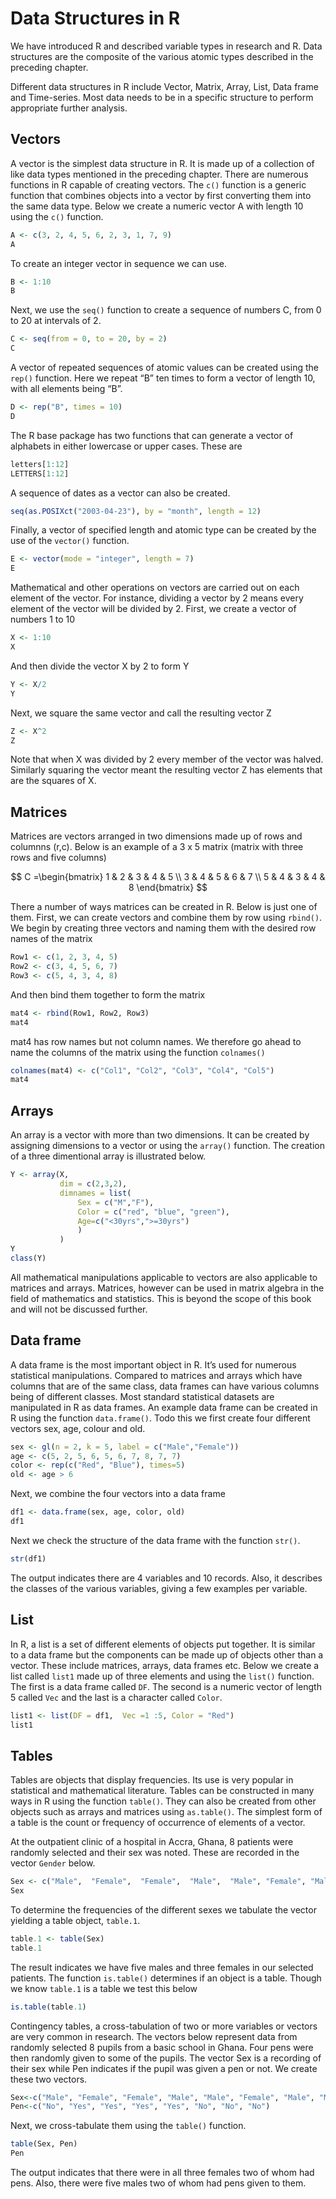 # Data Structures in R

We have introduced R and described variable types in research and R. Data 
structures are the composite of the various atomic types described in the 
preceding chapter.

Different data structures in R include Vector, Matrix, Array, List, Data frame 
and Time-series. Most data needs to be in a specific structure to perform 
appropriate further analysis.

## Vectors
A vector is the simplest data structure in R. It is made up of a collection of 
like data types mentioned in the preceding chapter. There are numerous functions 
in R capable of creating vectors. The `c()` function is a generic function that 
combines objects into a vector by first converting them into the same data type. 
Below we create a numeric vector A
with length 10 using the `c()` function.

```r
A <- c(3, 2, 4, 5, 6, 2, 3, 1, 7, 9) 
A
```

To create an integer vector in sequence we can use.

```r
B <- 1:10 
B
```

Next, we use the `seq()` function to create a sequence of numbers C, from 0 to 
20 at intervals of 2.

```r
C <- seq(from = 0, to = 20, by = 2) 
C
```



A vector of repeated sequences of atomic values can be created using the `rep()` 
function. Here we repeat "B" ten times to form a vector of length 10, with all 
elements being "B".

```r
D <- rep("B", times = 10) 
D
```

The R base package has two functions that can generate a vector of alphabets in 
either lowercase or upper cases. These are 

```r
letters[1:12] 
LETTERS[1:12]
```

A sequence of dates as a vector can also be created.

```r
seq(as.POSIXct("2003-04-23"), by = "month", length = 12)
```

Finally, a vector of specified length and atomic type can be created by the use 
of the `vector()` function.

```r
E <- vector(mode = "integer", length = 7)
E
```

Mathematical and other operations on vectors are carried out on each element of 
the vector. For instance, dividing a vector by 2 means every element of the 
vector will be divided by 2. First, we create a vector of numbers 1 to 10

```r
X <- 1:10
X
```

And then divide the vector X by 2 to form Y

```r
Y <- X/2
Y
```

Next, we square the same vector and call the resulting vector Z

```r
Z <- X^2
Z
```

Note that when X was divided by 2 every member of the vector was halved. 
Similarly squaring the vector meant the resulting vector Z has elements that are 
the squares of X.

## Matrices
Matrices are vectors arranged in two dimensions made up of rows and columnns 
(r,c). Below is an example of a 3 x 5 matrix (matrix with three rows and five 
columns)

$$
C =\begin{bmatrix}
1 & 2 & 3 & 4 & 5 \\
3 & 4 & 5 & 6 & 7 \\
5 & 4 & 3 & 4 & 8
\end{bmatrix}
$$

There a number of ways matrices can be created in R. Below is just one of them. 
First, we can create vectors and combine them by row using `rbind()`. We begin 
by creating three vectors and naming them with the desired row names of the 
matrix

```r
Row1 <- c(1, 2, 3, 4, 5)
Row2 <- c(3, 4, 5, 6, 7)
Row3 <- c(5, 4, 3, 4, 8)
```

And then bind them together to form the matrix

```r
mat4 <- rbind(Row1, Row2, Row3)
mat4
```

mat4 has row names but not column names. We therefore go
ahead to name the columns of the matrix using the function `colnames()`

```r
colnames(mat4) <- c("Col1", "Col2", "Col3", "Col4", "Col5")
mat4
```

## Arrays
An array is a vector with more than two dimensions. It can be created by assigning dimensions to a vector or using the `array()` function. The creation of a three dimentional array is illustrated below.

```r
Y <- array(X, 
           dim = c(2,3,2), 
           dimnames = list(
               Sex = c("M","F"), 
               Color = c("red", "blue", "green"), 
               Age=c("<30yrs",">=30yrs")
               )
           )
Y
class(Y)
```



All mathematical manipulations applicable to vectors are also applicable to 
matrices and arrays. Matrices, however can be used in matrix algebra in the 
field of mathematics and statistics. This is beyond the scope of this book and 
will not be discussed further.


## Data frame

A data frame is the most important object in R. It's used for numerous 
statistical manipulations. Compared to matrices and arrays which have columns 
that are of the same class, data frames can have various columns being of 
different classes. Most standard statistical datasets are manipulated in R as 
data frames. An example data frame can be created in R using the function 
`data.frame()`. Todo this we first create four different vectors sex, age, 
colour and old.

```r
sex <- gl(n = 2, k = 5, label = c("Male","Female")) 
age <- c(5, 2, 5, 6, 5, 6, 7, 8, 7, 7) 
color <- rep(c("Red", "Blue"), times=5) 
old <- age > 6
```

Next, we combine the four vectors into a data frame

```r
df1 <- data.frame(sex, age, color, old) 
df1
```

Next we check the structure of the data frame with the function `str()`. 

```r
str(df1)
```

The output indicates there are 4 variables and 10 records. Also, it describes 
the classes of the various variables, giving a few examples per variable.


## List
In R, a list is a set of different elements of objects put together. It is 
similar to a data frame but the components can be made up of objects other than 
a vector. These include matrices, arrays, data frames etc. Below we create a 
list called `list1` made up of three elements and using the `list()` function. 
The first is a data frame called `DF`. The second is a numeric vector of length 
5 called `Vec` and the last is a character called `Color`.

```r
list1 <- list(DF = df1,  Vec =1 :5, Color = "Red")
list1
```

## Tables

Tables are objects that display frequencies. Its use is very popular in 
statistical and mathematical literature. Tables can be constructed in many ways 
in R using the function `table()`. They can also be created from other objects 
such as arrays and matrices using `as.table()`. The simplest form of a table is 
the count or frequency of occurrence of elements of a vector.

At the outpatient clinic of a hospital in Accra, Ghana, 8 patients were randomly 
selected and their sex was noted. These are recorded in the vector `Gender` 
below.

```r
Sex <- c("Male",  "Female",  "Female",  "Male",  "Male", "Female", "Male", "Male")
Sex
```

To determine the frequencies of the different sexes we tabulate the vector 
yielding a table object, `table.1`.

```r
table.1 <- table(Sex)
table.1
```


The result indicates we have five males and three females in our selected 
patients. The function `is.table()` determines if an object is a table. Though 
we know `table.1` is a table we test this below

```r
is.table(table.1)
```

Contingency tables, a cross-tabulation of two or more variables or vectors are 
very common in research. The vectors below represent data from randomly selected 
8 pupils from a basic school in Ghana. Four pens were then randomly given to some 
of the pupils. The vector Sex is a recording of their sex while Pen indicates if 
the pupil was given a pen or not. We create these two vectors.

```r
Sex<-c("Male", "Female", "Female", "Male", "Male", "Female", "Male", "Male")
Pen<-c("No", "Yes", "Yes", "Yes", "Yes", "No", "No", "No")
```



Next, we cross-tabulate them using the `table()` function.

```r
table(Sex, Pen)
Pen
```

The output indicates that there were in all three females two of whom had pens. 
Also, there were five males two of whom had pens given to them.
